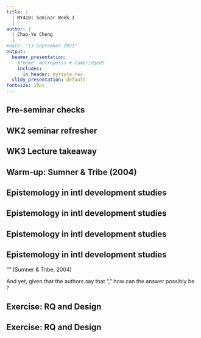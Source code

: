```yaml
---
title: |
  | MY410: Seminar Week 3
  |
author: |
  | Chao-Yo Cheng
  |
#date: "13 September 2021"
output:
  beamer_presentation:
    #theme: metropolis # CambridgeUS
    includes:
      in_header: mystyle.tex
  slidy_presentation: default
fontsize: 10pt
---
```


## Pre-seminar checks

\begin{itemize}
	\item How are things going? 
	\item How are the lecture videos?
	\item Any questions/issues/things to flag up?
\end{itemize}

## WK2 seminar refresher

\begin{itemize}
  \item Mason's categories provide a useful starting point, but they not mutually exclusive. Certainly it is not the only typology available out there.
  \pause
  \item A research project can address one or more of the following questions -- for instance,
  \begin{itemize}
    \item How and why does X happen? Under what conditions will we see X?
    \item Do these conditions ``cause'' X?
    \item How and why do these different conditions lead to X?
    \item Why does X happen in some places but not others? Why does X happen in some years but not others?
  \end{itemize}
  \item Note that we never intend to match these RQs to any specific methods.
\end{itemize}

## WK3 Lecture takeaway

\begin{itemize}
	\item There is not one ``best'' method -- yes, but why? 
	\item There should always be clear \textbf{congruence} between theory, question, and method.
	\item Evaluating this fit is a fundamental part of being a \textbf{critical reader}.
	\item Ensuring that your work has such fit is essential to producing \textbf{valuable and valid} social science.
\end{itemize}

## Warm-up: Sumner \& Tribe (2004)

\begin{itemize}
  \item Let's break into pairs to review different sections of the article.
  \item Focus on the following tasks/questions:
  \begin{itemize}
	  \item What is epistemology? According to the authors, how many epistemological positions are common in international development studies?
	  \item What do the authors mean by ``rigor?'' Why is it in scare-quotes?
	  \item What are the ``problems'' in development? 
	  \item The authors discuss descriptive, exploratory, explanatory research -- what does each of them do?
	\end{itemize}
\end{itemize}

## Epistemology in intl development studies

\begin{figure}
\centering
\includegraphics[scale=0.7]{Figs/epis_com}
\end{figure}

## Epistemology in intl development studies

\begin{figure}
\centering
\includegraphics[scale=0.55]{Figs/epis}
\end{figure}
\begin{center}
\begin{scriptsize}
Sumner, A, and M Tribe. 2008. \textit{International Development Studies}. London: Sage, p.72.
\end{scriptsize}
\end{center}

## Epistemology in intl development studies

\begin{figure}
\centering
\includegraphics[scale=0.55]{Figs/wb}
\end{figure}
\begin{center}
\begin{scriptsize}
World Bank. 2001. \textit{World Development Report 2000/2001: Attacking Poverty}. Oxford: OUP, pp.34-35.
\end{scriptsize}
\end{center}

## Epistemology in intl development studies

"\textbf{Is development studies an objective, natural science-like search for one ‘truth’ or is it a subjective, constructivist search for many ‘truths’, or is it perhaps both?}" (Sumner \& Tribe, 2004)

\pause
\vspace{0.4cm}
And yet, given that the authors say that "\textit{across every conceivable fault-line the two approaches (i.e., positivism and constructivism) sit diametrically opposed}," how can the answer possibly be \textit{both}?

## Exercise: RQ and Design

\begin{itemize}
  \item Let's break into small groups and/or pairs again.
  \item Take a problem in development (e.g., poverty, inequality, corruption, violence/conflict, etc.).
  \item Come up with a research question.
  \begin{itemize}
    \item Mason (2002): Developmental, mechanical, causal/predictive, and/or comparative?
    \item Sumner \& Tribe (2004): Descriptive, explanatory, and/or interpretative? Causes of effects and/or effects of causes? Positivist and/or constructivist/Interpretivist?
  \end{itemize}
  \item Given your question, what will be the associated design? And what is a possible misaligned design?
\end{itemize}

## Exercise: RQ and Design

\begin{itemize}
  \item What are the ``question'' words you are using -- what? why? how? does? 
  \item Additional issues associated with various questions and designs.
  \begin{itemize}
    \item Limitations.
    \item Trade-offs.
    \item Feasibility.
  \end{itemize}
  \item How do you ensure \textbf{rigor} in your project?
\end{itemize}
